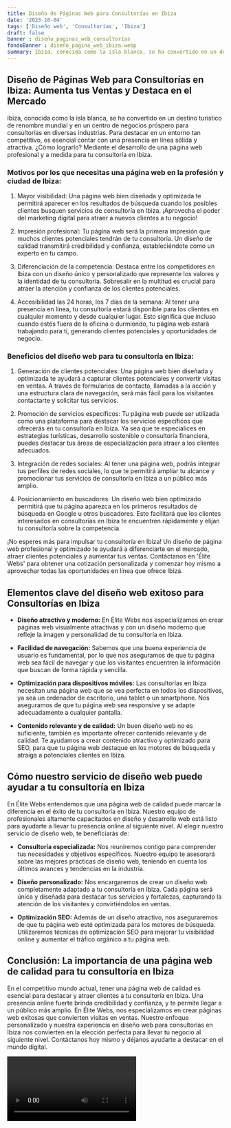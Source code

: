 ```yaml
---
title: Diseño de Páginas Web para Consultorías en Ibiza
date: '2023-10-04'
tags: ['Diseño web', 'Consultorías', 'Ibiza']
draft: false
banner : diseño_paginas_web_consultorías
fondoBanner : diseño_pagina_web_ibiza.webp
summary: Ibiza, conocida como la isla blanca, se ha convertido en un destino turístico de renombre mundial y en un centro de negocios próspero para consultorías en diversas industrias. Para destacar en un entorno tan competitivo, es esencial contar con una presencia en línea sólida y atractiva. ¿Cómo lograrlo? Mediante el desarrollo de una página web profesional y a medida para tu consultoría en Ibiza.
---
```


## Diseño de Páginas Web para Consultorías en Ibiza: Aumenta tus Ventas y Destaca en el Mercado

Ibiza, conocida como la isla blanca, se ha convertido en un destino turístico de renombre mundial y en un centro de negocios próspero para consultorías en diversas industrias. Para destacar en un entorno tan competitivo, es esencial contar con una presencia en línea sólida y atractiva. ¿Cómo lograrlo? Mediante el desarrollo de una página web profesional y a medida para tu consultoría en Ibiza.

### Motivos por los que necesitas una página web en la profesión y ciudad de Ibiza:

1. Mayor visibilidad: Una página web bien diseñada y optimizada te permitirá aparecer en los resultados de búsqueda cuando los posibles clientes busquen servicios de consultoría en Ibiza. ¡Aprovecha el poder del marketing digital para atraer a nuevos clientes a tu negocio!

2. Impresión profesional: Tu página web será la primera impresión que muchos clientes potenciales tendrán de tu consultoría. Un diseño de calidad transmitirá credibilidad y confianza, estableciéndote como un experto en tu campo.

3. Diferenciación de la competencia: Destaca entre los competidores en Ibiza con un diseño único y personalizado que represente los valores y la identidad de tu consultoría. Sobresalir en la multitud es crucial para atraer la atención y confianza de los clientes potenciales.

4. Accesibilidad las 24 horas, los 7 días de la semana: Al tener una presencia en línea, tu consultoría estará disponible para los clientes en cualquier momento y desde cualquier lugar. Esto significa que incluso cuando estés fuera de la oficina o durmiendo, tu página web estará trabajando para ti, generando clientes potenciales y oportunidades de negocio.

### Beneficios del diseño web para tu consultoría en Ibiza:

1. Generación de clientes potenciales: Una página web bien diseñada y optimizada te ayudará a capturar clientes potenciales y convertir visitas en ventas. A través de formularios de contacto, llamadas a la acción y una estructura clara de navegación, será más fácil para los visitantes contactarte y solicitar tus servicios.

2. Promoción de servicios específicos: Tu página web puede ser utilizada como una plataforma para destacar los servicios específicos que ofrecerás en tu consultoría en Ibiza. Ya sea que te especialices en estrategias turísticas, desarrollo sostenible o consultoría financiera, puedes destacar tus áreas de especialización para atraer a los clientes adecuados.

3. Integración de redes sociales: Al tener una página web, podrás integrar tus perfiles de redes sociales, lo que te permitirá ampliar tu alcance y promocionar tus servicios de consultoría en Ibiza a un público más amplio.

4. Posicionamiento en buscadores: Un diseño web bien optimizado permitirá que tu página aparezca en los primeros resultados de búsqueda en Google u otros buscadores. Esto facilitará que los clientes interesados en consultorías en Ibiza te encuentren rápidamente y elijan tu consultoría sobre la competencia.

¡No esperes más para impulsar tu consultoría en Ibiza! Un diseño de página web profesional y optimizado te ayudará a diferenciarte en el mercado, atraer clientes potenciales y aumentar tus ventas. Contáctanos en 'Élite Webs' para obtener una cotización personalizada y comenzar hoy mismo a aprovechar todas las oportunidades en línea que ofrece Ibiza.

<GifSeo />

<Cta />

## Elementos clave del diseño web exitoso para Consultorías en Ibiza

- **Diseño atractivo y moderno:** En Élite Webs nos especializamos en crear páginas web visualmente atractivas y con un diseño moderno que refleje la imagen y personalidad de tu consultoría en Ibiza.

- **Facilidad de navegación:** Sabemos que una buena experiencia de usuario es fundamental, por lo que nos aseguramos de que tu página web sea fácil de navegar y que los visitantes encuentren la información que buscan de forma rápida y sencilla.

- **Optimización para dispositivos móviles:** Las consultorías en Ibiza necesitan una página web que se vea perfecta en todos los dispositivos, ya sea un ordenador de escritorio, una tablet o un smartphone. Nos aseguramos de que tu página web sea responsive y se adapte adecuadamente a cualquier pantalla.

- **Contenido relevante y de calidad:** Un buen diseño web no es suficiente, también es importante ofrecer contenido relevante y de calidad. Te ayudamos a crear contenido atractivo y optimizado para SEO, para que tu página web destaque en los motores de búsqueda y atraiga a potenciales clientes en Ibiza.

## Cómo nuestro servicio de diseño web puede ayudar a tu consultoría en Ibiza

En Élite Webs entendemos que una página web de calidad puede marcar la diferencia en el éxito de tu consultoría en Ibiza. Nuestro equipo de profesionales altamente capacitados en diseño y desarrollo web está listo para ayudarte a llevar tu presencia online al siguiente nivel. Al elegir nuestro servicio de diseño web, te beneficiarás de:

- **Consultoría especializada:** Nos reuniremos contigo para comprender tus necesidades y objetivos específicos. Nuestro equipo te asesorará sobre las mejores prácticas de diseño web, teniendo en cuenta los últimos avances y tendencias en la industria.

- **Diseño personalizado:** Nos encargaremos de crear un diseño web completamente adaptado a tu consultoría en Ibiza. Cada página será única y diseñada para destacar tus servicios y fortalezas, capturando la atención de los visitantes y convirtiéndolos en ventas.

- **Optimización SEO:** Además de un diseño atractivo, nos aseguraremos de que tu página web esté optimizada para los motores de búsqueda. Utilizaremos técnicas de optimización SEO para mejorar tu visibilidad online y aumentar el tráfico orgánico a tu página web.

## Conclusión: La importancia de una página web de calidad para tu consultoría en Ibiza

En el competitivo mundo actual, tener una página web de calidad es esencial para destacar y atraer clientes a tu consultoría en Ibiza. Una presencia online fuerte brinda credibilidad y confianza, y te permite llegar a un público más amplio. En Élite Webs, nos especializamos en crear páginas web exitosas que convierten visitas en ventas. Nuestro enfoque personalizado y nuestra experiencia en diseño web para consultorías en Ibiza nos convierten en la elección perfecta para llevar tu negocio al siguiente nivel. Contáctanos hoy mismo y déjanos ayudarte a destacar en el mundo digital.

<Video />

<CtaBot job='Consultorías' city='Ibiza'/>

<Gmaps query='Ibiza+españa+maps' />